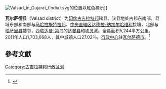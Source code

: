 [[File:Valsad_in_Gujarat_(India).svg|thumb]]的位置以紅色標示]]

'''瓦尔萨德县'''（Valsad district）为[[印度|印度]][[古吉拉特邦|古吉拉特邦]]辖县。该县地处古邦东南部，县域东部和南部与[[马哈拉施特拉邦|马哈拉施特拉邦]]、[[中央直辖区_(印度)|中央直辖区]][[达德拉-纳加尔哈维利|达德拉-纳加尔哈维利]]接壤，北部与[[瑙萨里县|瑙萨里县]]接邻，西临[[达曼-第乌|达曼-第乌]]的[[达曼县|达曼县]]和[[坎贝湾|坎贝湾]]。全县面积5,244平方公里，2011年人口1,703,068人，其中城镇人口27.02％。[[行政中心|行政中心]]驻[[瓦尔萨德|瓦尔萨德市]]。<ref name=districtcensus>{{cite web | url = http://www.census2011.co.in/district.php | title = District Census 2011 | accessdate = 2011-09-30 | year = 2011 | publisher = Census2011.co.in | archive-date = 2011-06-11 | archive-url = https://web.archive.org/web/20110611224943/http://www.census2011.co.in/district.php | dead-url = no }}</ref>

==參考文獻==
{{Reflist}}

[[Category:古吉拉特邦行政区划|Category:古吉拉特邦行政区划]]
{{India-geo-stub}}
{{Gujarat}}
